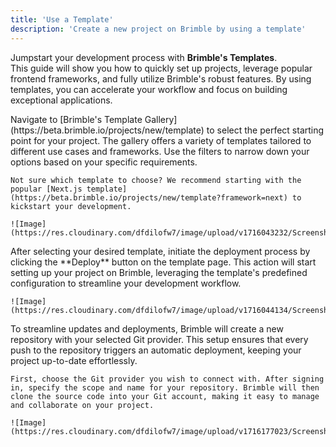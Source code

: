 ```yaml
---
title: 'Use a Template'
description: 'Create a new project on Brimble by using a template'
---
```


Jumpstart your development process with **Brimble's Templates**.  
This guide will show you how to quickly set up projects, leverage popular frontend frameworks, and fully utilize Brimble's robust features. By using templates, you can accelerate your workflow and focus on building exceptional applications.


<Steps>
  <Step title="Find a Template">
    Navigate to [Brimble's Template Gallery](https://beta.brimble.io/projects/new/template) to select the perfect starting point for your project.  
    The gallery offers a variety of templates tailored to different use cases and frameworks. Use the filters to narrow down your options based on your specific requirements.

    Not sure which template to choose? We recommend starting with the popular [Next.js template](https://beta.brimble.io/projects/new/template?framework=next) to kickstart your development.

    ![Image](https://res.cloudinary.com/dfdilofw7/image/upload/v1716043232/Screenshot_67_t8pp9i.png)
  </Step>

  <Step title="Deploy the Template to Brimble">
    After selecting your desired template, initiate the deployment process by clicking the **Deploy** button on the template page.  
    This action will start setting up your project on Brimble, leveraging the template's predefined configuration to streamline your development workflow.

    ![Image](https://res.cloudinary.com/dfdilofw7/image/upload/v1716044134/Screenshot_69_nap85h.png)
  </Step>

  <Step title="Connect Your Git Provider">
    To streamline updates and deployments, Brimble will create a new repository with your selected Git provider.  
    This setup ensures that every push to the repository triggers an automatic deployment, keeping your project up-to-date effortlessly.

    First, choose the Git provider you wish to connect with. After signing in, specify the scope and name for your repository. Brimble will then clone the source code into your Git account, making it easy to manage and collaborate on your project.

    ![Image](https://res.cloudinary.com/dfdilofw7/image/upload/v1716177023/Screenshot_71_n9gpxz.png)
  </Step>
</Steps>
